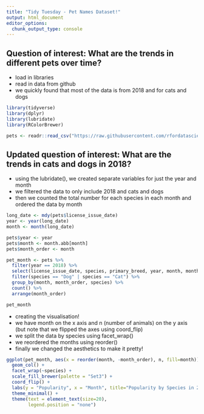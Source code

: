 ---
title: "Tidy Tuesday - Pet Names Dataset!"
output: html_document
editor_options: 
  chunk_output_type: console
---

## Question of interest: What are the trends in different pets over time? 
- load in libraries <br> 
- read in data from github <br>
- we quickly found that most of the data is from 2018 and for cats and dogs <br>
```{r message=FALSE, warning=FALSE}
library(tidyverse)
library(dplyr)
library(lubridate)
library(RColorBrewer)

pets <- readr::read_csv("https://raw.githubusercontent.com/rfordatascience/tidytuesday/master/data/2019/2019-03-26/seattle_pets.csv")
```

## Updated question of interest: What are the trends in cats and dogs in 2018? 
- using the lubridate(), we created separate variables for just the year and month <br>
- we filtered the data to only include 2018 and cats and dogs <br>
- then we counted the total number for each species in each month and ordered the data by month
```{r}
long_date <- mdy(pets$license_issue_date)
year <- year(long_date)
month <- month(long_date)

pets$year <- year
pets$month <- month.abb[month]
pets$month_order <- month

pet_month <- pets %>%
  filter(year == 2018) %>%
  select(license_issue_date, species, primary_breed, year, month, month_order) %>%
  filter(species == "Dog" | species == "Cat") %>%
  group_by(month, month_order, species) %>%
  count() %>%
  arrange(month_order)

pet_month
```

- creating the visualisation! <br>
- we have month on the x axis and n (number of animals) on the y axis (but note that we flipped the axes using coord_flip) <br>
- we split the data by species using facet_wrap() <br>
- we reordered the months using reorder()
- finally we changed the aesthetics to make it pretty!
```{r fig.height=10, fig.width = 15, fig.align='center'}
ggplot(pet_month, aes(x = reorder(month, -month_order), n, fill=month)) +
  geom_col() +
  facet_wrap(~species) +
  scale_fill_brewer(palette = "Set3") +
  coord_flip() +
  labs(y = "Popularity", x = "Month", title="Popularity by Species in 2018") +
  theme_minimal() +
  theme(text = element_text(size=20),
        legend.position = "none")
```

